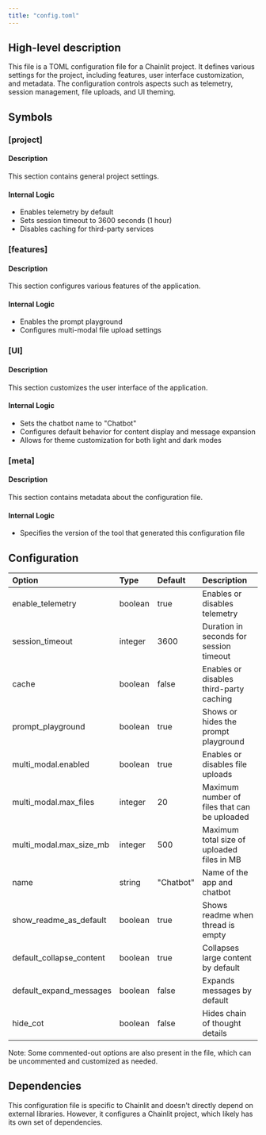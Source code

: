 ```yaml
---
title: "config.toml"
---
```


## High-level description
This file is a TOML configuration file for a Chainlit project. It defines various settings for the project, including features, user interface customization, and metadata. The configuration controls aspects such as telemetry, session management, file uploads, and UI theming.

## Symbols

### [project]
#### Description
This section contains general project settings.

#### Internal Logic
- Enables telemetry by default
- Sets session timeout to 3600 seconds (1 hour)
- Disables caching for third-party services

### [features]
#### Description
This section configures various features of the application.

#### Internal Logic
- Enables the prompt playground
- Configures multi-modal file upload settings

### [UI]
#### Description
This section customizes the user interface of the application.

#### Internal Logic
- Sets the chatbot name to "Chatbot"
- Configures default behavior for content display and message expansion
- Allows for theme customization for both light and dark modes

### [meta]
#### Description
This section contains metadata about the configuration file.

#### Internal Logic
- Specifies the version of the tool that generated this configuration file

## Configuration
| Option | Type | Default | Description |
|:-------|:-----|:--------|:------------|
| enable_telemetry | boolean | true | Enables or disables telemetry |
| session_timeout | integer | 3600 | Duration in seconds for session timeout |
| cache | boolean | false | Enables or disables third-party caching |
| prompt_playground | boolean | true | Shows or hides the prompt playground |
| multi_modal.enabled | boolean | true | Enables or disables file uploads |
| multi_modal.max_files | integer | 20 | Maximum number of files that can be uploaded |
| multi_modal.max_size_mb | integer | 500 | Maximum total size of uploaded files in MB |
| name | string | "Chatbot" | Name of the app and chatbot |
| show_readme_as_default | boolean | true | Shows readme when thread is empty |
| default_collapse_content | boolean | true | Collapses large content by default |
| default_expand_messages | boolean | false | Expands messages by default |
| hide_cot | boolean | false | Hides chain of thought details |

Note: Some commented-out options are also present in the file, which can be uncommented and customized as needed.

## Dependencies
This configuration file is specific to Chainlit and doesn't directly depend on external libraries. However, it configures a Chainlit project, which likely has its own set of dependencies.